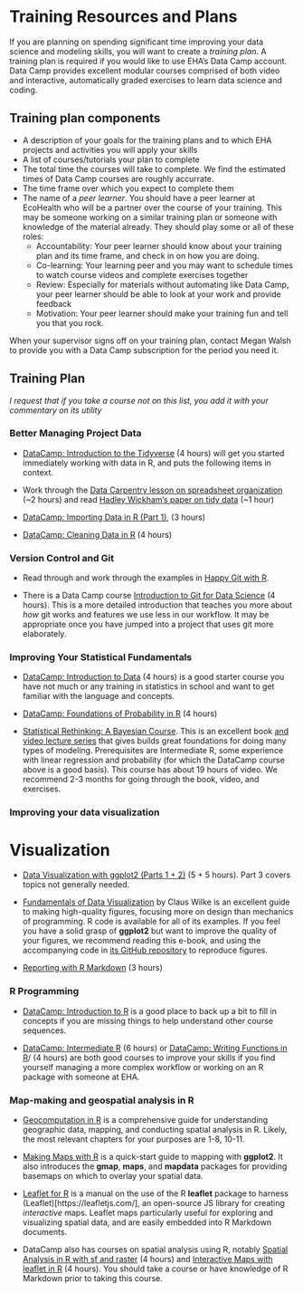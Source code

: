 # Training Resources and Plans

If you are planning on spending significant time improving your data science and modeling skills, you will want to create a _training plan_.  A training plan is required if you
would like to use EHA's Data Camp account.  Data Camp provides excellent modular courses comprised of both video and interactive, automatically graded exercises to learn data science and coding.  

## Training plan components

-  A description of your goals for the training plans and to which EHA projects
   and activities you will apply your skills
-  A list of courses/tutorials your plan to complete
-  The total time the courses will take to complete.  We find the estimated times of Data Camp courses are roughly accurrate. 
-  The time frame over which you expect to complete them
-  The name of a _peer learner_.  You should have a peer learner at EcoHealth who will be a partner over the course of your training.  This may be someone working on a similar training plan or someone with knowledge of the material already.  They should play some or all of these roles:
    -   Accountability: Your peer learner should know about your training plan and its time frame, and check in on how you are doing.
    -   Co-learning: Your learning peer and you may want to schedule times to watch course
        videos and complete exercises together
    -   Review: Especially for materials without automating like Data Camp, your peer learner should be able to look at your work and provide feedback
    -   Motivation:  Your peer learner should make your training fun and tell you that you rock. 

When your supervisor signs off on your training plan, contact Megan Walsh to
provide you with a Data Camp subscription for the period you need it.

## Training Plan 

_I request that if you take a course not on this list, you add it with your commentary
on its utility_

### Better Managing Project Data

-  [DataCamp: Introduction to the Tidyverse](https://www.datacamp.com/courses/introduction-to-the-tidyverse) (4 hours) will get you started immediately working with data in R, and puts the following items in context.

-  Work through the [Data Carpentry lesson on spreadsheet organization](http://www.datacarpentry.org/spreadsheet-ecology-lesson/) (~2 hours) and
read [Hadley Wickham's paper on tidy data](https://www.jstatsoft.org/article/view/v059i10) (~1 hour)

- [DataCamp: Importing Data in R (Part 1)](https://www.datacamp.com/courses/importing-data-in-r-part-1), (3 hours)

- [DataCamp: Cleaning Data in R](https://www.datacamp.com/courses/cleaning-data-in-r) (4 hours)

### Version Control and Git

- Read through and work through the examples in [Happy Git with R](http://happygitwithr.com/).

-  There is a Data Camp course [Introduction to Git for Data Science](https://www.datacamp.com/courses/introduction-to-git-for-data-science) (4 hours).  This is a more detailed  introduction that teaches you more about _how_ git works and features
we use less in our workflow.  It may be appropriate once you have jumped into a project
that uses git more elaborately.

### Improving Your Statistical Fundamentals

- [DataCamp: Introduction to Data](https://www.datacamp.com/courses/introduction-to-data) (4 hours) is a good starter course you have not much or any training in statistics in school and want to get familiar with the language and concepts.

- [DataCamp: Foundations of Probability in R](https://www.datacamp.com/courses/foundations-of-probability-in-r) (4 hours)

- [Statistical Rethinking: A Bayesian Course](https://xcelab.net/rm/statistical-rethinking/). This is an excellent book [and video lecture series](https://www.youtube.com/playlist?list=PLDcUM9US4XdM9_N6XUUFrhghGJ4K25bFc) that gives builds great foundations for doing many types of modeling.  Prerequisites are Intermediate R, some experience with linear regression and probability (for which the DataCamp course above is a good basis).  This course has about 19 hours of video.  We recommend 2-3 months for going through the book, video, and exercises.

### Improving your data visualization

# Visualization

-  [Data Visualization with ggplot2 (Parts 1 + 2)](https://www.datacamp.com/courses/data-visualization-with-ggplot2-1) (5 + 5 hours).  Part 3 covers
   topics not generally needed.
   
-   [Fundamentals of Data Visualization](http://serialmentor.com/dataviz/) by Claus Wilke is an excellent guide to making high-quality figures, focusing more on design than mechanics of programming. R code is available for all of its examples.  If you feel you have a solid
grasp of **ggplot2** but want to improve the quality of your figures, we recommend reading this e-book, and using the accompanying code in [its GitHub repository](https://github.com/clauswilke/dataviz) to reproduce figures. 

-   [Reporting with R Markdown
](https://www.datacamp.com/courses/reporting-with-r-markdown) (3 hours)

### R Programming

-   [DataCamp: Introduction to R](https://www.datacamp.com/courses/free-introduction-to-r) is a good place to back up a bit to fill in concepts if you are missing things to help understand other course sequences. 

-   [DataCamp: Intermediate R](https://www.datacamp.com/courses/intermediate-r) (6 hours) or [DataCamp: Writing Functions in R](https://www.datacamp.com/courses/writing-functions-in-r)/ (4 hours) are both good courses to improve your skills if you find yourself managing a more complex workflow or working on an R package with someone at EHA. 

### Map-making and geospatial analysis in R

-   [Geocomputation in R](https://geocompr.robinlovelace.net/) is a comprehensive guide for understanding geographic data, mapping, and conducting spatial analysis in R. Likely, the most relevant chapters for your purposes are 1-8, 10-11. 

-   [Making Maps with R](http://eriqande.github.io/rep-res-web/lectures/making-maps-with-R.html) is a quick-start guide to mapping with **ggplot2**. It also introduces the **gmap**, **maps**, and **mapdata** packages for providing basemaps on which to overlay your spatial data.  

-  [Leaflet for R](https://rstudio.github.io/leaflet/) is a manual on the use of the R **leaflet** package to harness (Leaflet)[https://leafletjs.com/], an open-source JS library for creating _interactive_ maps. Leaflet maps particularly useful for exploring and visualizing spatial data, and are easily embedded into R Markdown documents.  

-  DataCamp also has courses on spatial analysis using R, notably [Spatial Analysis in R with sf and raster](https://www.datacamp.com/courses/spatial-analysis-in-r-with-sf-and-raster) (4 hours) and [Interactive Maps with leaflet in R
](https://www.datacamp.com/courses/interactive-maps-with-leaflet-in-r) (4 hours).  You should take a course or have knowledge of R Markdown prior to taking this course.


